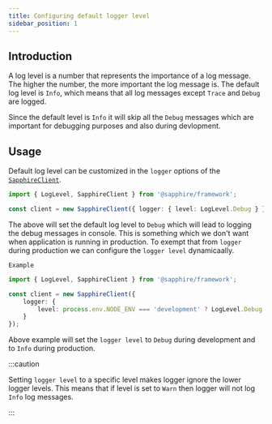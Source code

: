 ```yaml
---
title: Configuring default logger level
sidebar_position: 1
---
```


## Introduction

A log level is a number that represents the importance of a log message. The higher the number, the more important the
log message is. The default log level is `Info`, which means that all log messages except `Trace` and `Debug` are logged.

Since the default level is `Info` it will skip all the `Debug` messages which are important for debugging purposes and
also during devlopment.

## Usage

Default log level can be customized in the `logger` options of the [`SapphireClient`][sapphire].

```typescript ts2esm2cjs|{3}|{3}
import { LogLevel, SapphireClient } from '@sapphire/framework';

const client = new SapphireClient({ logger: { level: LogLevel.Debug } });
```

The above will set the default log level to `Debug` which will lead to logging the debug messages in console. This is something
which we don't want when application is running in production. To exempt that from `logger` during production we can
configure the `logger level` dynamicaally.

`Example`
```typescript ts2esm2cjs|{3}|{3}
import { LogLevel, SapphireClient } from '@sapphire/framework';

const client = new SapphireClient({
	logger: {
		level: process.env.NODE_ENV === 'development' ? LogLevel.Debug : LogLevel.Info
	}
});
```

Above example will set the `logger level` to `Debug` during development and to `Info` during production.

:::caution

Setting `logger level` to a specific level makes logger ignore the lower logger levels. This means that if level is set to
`Warn` then logger will not log `Info` log messages.

:::

[sapphire]: ../../Documentation/api-framework/classes/SapphireClient
